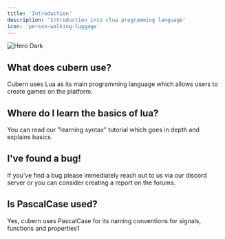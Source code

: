 ```yaml
---
title: 'Introduction'
description: 'Introduction into clua programming language'
icon: 'person-walking-luggage'
---
```


<img
  className="rounded-lg"
  src="/images/untitled.png"
  alt="Hero Dark"
/>

## What does cubern use?
Cubern uses Lua as its main programming language which allows users to create games on the platform.

## Where do I learn the basics of lua?
You can read our "learning syntax" tutorial which goes in depth and explains basics.

## I've found a bug!
If you've find a bug please immediately reach out to us via our discord server or you can consider creating a report on the forums.

## Is PascalCase used?
Yes, cubern uses PascalCase for its naming conventions for signals, functions and properties1